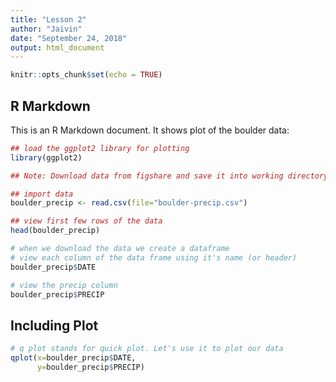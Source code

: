```yaml
---
title: "Lesson 2"
author: "Jaivin"
date: "September 24, 2018"
output: html_document
---
```


```r
knitr::opts_chunk$set(echo = TRUE)
```

## R Markdown

This is an R Markdown document. It shows plot of the boulder data:
```r

## load the ggplot2 library for plotting
library(ggplot2)

## Note: Download data from figshare and save it into working directory and below we import it

## import data
boulder_precip <- read.csv(file="boulder-precip.csv")

## view first few rows of the data
head(boulder_precip)


```


```r

# when we download the data we create a dataframe
# view each column of the data frame using it's name (or header)
boulder_precip$DATE

# view the precip column
boulder_precip$PRECIP

```

## Including Plot

```r
# q plot stands for quick plot. Let's use it to plot our data
qplot(x=boulder_precip$DATE,
      y=boulder_precip$PRECIP)
```

